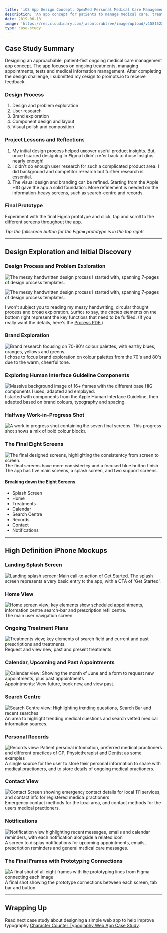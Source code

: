 ```yaml
---
title: 'iOS App Design Concept: OpenMed Personal Medical Care Management'
description: 'An app concept for patients to manage medical care, treatments, appointments and practitioners.'
date: 2019-06-18
image: 'https://res.cloudinary.com/jasontcrabtree/image/upload/v1581522542/Portfolio-2020/openmed-header-x2.png'
type: case-study
---
```




<ImgLarge imgSrc="https://res.cloudinary.com/jasontcrabtree/image/upload/v1581522542/Portfolio-2020/openmed-header-x4.png" imgAlt="OpenMed iOS App Concept Home, Calendar and Treatment Screen"/>

## Case Study Summary

Designing an approachable, patient-first ongoing medical care management app concept. The app focuses on ongoing treatments, managing appointments, tests and medical information management. After completing the design challenge, I submitted my design to prompts.io to receive feedback.

<SplitContent
left="true"
leftTitle="Challenge"
leftCaption="Starting with the design prompt of “How might we reduce in-person visits to the doctor?”, design a mobile experience. Following the design challenge constraints, I designed an iOS app based on currently available technologies."
 right="true"
rightTitle="Outcome"
rightCaption="This project was a great success. Highlights included getting more comfortable with the Apple Human Interface Guidelines, applying an end-end design process, and developing a unique visual language."
/>

### Design Process

1. Design and problem exploration
2. User research
3. Brand exploration
4. Component design and layout
5. Visual polish and composition

### Project Lessons and Reflections

1. My initial design process helped uncover useful product insights. But, once I started designing in Figma I didn't refer back to those insights nearly enough!
2. I didn't do enough user research for such a complicated product area. I did background and competitor research but further research is essential.
3. The visual design and branding can be refined. Starting from the Apple HIG gave the app a solid foundation. More refinement is needed on the information-heavy screens, such as search-centre and records.

### Final Prototype

Experiment with the final Figma prototype and click, tap and scroll to the different screens throughout the app.

*Tip: the fullscreen button for the Figma prototype is in the top right!*
<!-- <FigmaPrototypeEmbed figmaEmbedSrc="https://www.figma.com/embed?embed_host=share&url=https%3A%2F%2Fwww.figma.com%2Fproto%2F8GoUOmf7L5cnHmDtjsMash%2FDoctor-Visits-Design-Study-Prompts-Project-OpenMed%3Fnode-id%3D143%253A2486%26viewport%3D1016%252C415%252C0.20559966564178467%26scaling%3Dscale-down" figmaEmbedTitle="Figma OpenMed Component" /> -->

<hr/>

## Design Exploration and Initial Discovery

### Design Process and Problem Exploration

<CustomLazyImage
src="../assets/images/med-care-app/process.png" alt="The messy handwritten design process I started with, spanning 7-pages of design process templates."
 />

<CustomLazyImage
src="/assets/images/med-care-app/process.png" alt="The messy handwritten design process I started with, spanning 7-pages of design process templates."
 />

![The messy handwritten design process I started with, spanning 7-pages of design process templates.](../assets/images/med-care-app/process.png)

![The messy handwritten design process I started with, spanning 7-pages of design process templates.](/assets/images/med-care-app/process.png)

I won't subject you to reading my messy handwriting, circular thought process and broad exploration. Suffice to say, the circled elements on the bottom right represent the key functions that need to be fulfiled. (If you really want the details, here's the [Process PDF.](https://www.dropbox.com/s/munwa5gzpiqpmt5/Design_Process_Prompts.pdf?dl=0))

### Brand Exploration

<CustomLazyImage
alt=""
src="" />

![Brand research focusing on 70-80's colour palettes, with earthy blues, oranges, yellows and greens.](/assets/images/med-care-app/brand-research.png)
I chose to focus brand exploration on colour palettes from the 70's and 80's due to the warm, cheerful tone.

### Exploring Human Interface Guideline Components

<CustomLazyImage
alt=""
src="" />
![Massive background image of 16+ frames with the different base HIG components I used, adapted and employed.](/assets/images/med-care-app/apple-hig-components.png)
I started with components from the Apple Human Interface Guideline, then adapted based on brand colours, typography and spacing.

### Halfway Work-in-Progress Shot

<CustomLazyImage
alt=""
src="" />
![A work in progress shot containing the seven final screens.](/assets/images/med-care-app/wip-midway.png)
This progress shot shows a mix of bold colour blocks.

### The Final Eight Screens

<CustomLazyImage
alt=""
src="" />
![The final designed screens, highlighting the consistentcy from screen to screen.](/assets/images/med-care-app/final-frames.png)
The final screens have more consistentcy and a focused blue button finish. The app has five main screens, a splash screen, and two support screens.

#### Breaking down the Eight Screens

- Splash Screen
- Home
- Treatments
- Calendar
- Search Centre
- Records
- Contact
- Notifications

<hr/>

## High Definition iPhone Mockups

### Landing Splash Screen

<CustomLazyImage
alt=""
src="" />
![Landing splash screen: Main call-to-action of Get Started.](/assets/images/med-care-app/landing.png)
The splash screen represents a very basic entry to the app, with a CTA of 'Get Started'.

### Home View

<CustomLazyImage
alt=""
src="" />
![Home screen view; key elements show scheduled appointments, information centre search-bar and prescription refil centre.](/assets/images/med-care-app/home.png)
The main user navigation screen.

### Ongoing Treatment Plans

<CustomLazyImage
alt=""
src="" />
![Treatments view; key elements of search field and current and past prescriptions and treatments.](/assets/images/med-care-app/treatments.png)
Request and view new, past and present treatments.

### Calendar, Upcoming and Past Appointments

<CustomLazyImage
alt=""
src="" />
![Calendar view: Showing the month of June and a form to request new appointments, plus past appointments](/assets/images/med-care-app/calendar.png)
Appointments: View future, book new, and view past.

### Search Centre

<CustomLazyImage
alt=""
src="" />
![Search Centre view: Highlighting trending questions, Search Bar and recent searches](/assets/images/med-care-app/search.png)
An area to highlight trending medical questions and search vetted medical information sources.

### Personal Records

<CustomLazyImage
alt=""
src="" />
![Records view: Patient personal information, preferred medical practioners and different practices of GP, Physiotherapist and Dentist as some examples](/assets/images/med-care-app/records.png)
A single source for the user to store their personal information to share with medical practioners, and to store details of ongoing medical practioners.

### Contact View

<CustomLazyImage
alt=""
src="" />
![Contact Screen showing emergency contact details for local 111 services, and contact info for registered medical practioners](/assets/images/med-care-app/contact.png)
Emergency contact methods for the local area, and contact methods for the users medical practioners.

### Notifications

<CustomLazyImage
alt=""
src="" />
![Notification view highlighting recent messages, emails and calendar reminders, with each notification alongside a related icon](/assets/images/med-care-app/notifications.png)
A screen to display notifications for upcoming appointments, emails, prescription reminders and general medical care messages.

### The Final Frames with Prototyping Connections

<CustomLazyImage
alt=""
src="" />
![A final shot of all eight frames with the prototyping lines from Figma connecting each image](/assets/images/med-care-app/final-frames-prototypes.png)
A final shot showing the prototype connections between each screen, tab bar and button.

<hr/>

## Wrapping Up

Read next case study about designing a simple web app to help improve typography [Character Counter Typography Web App Case Study](/work/character-counter).
